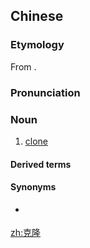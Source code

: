 ==Chinese==
{{zh-forms}}

===Etymology===
From {{etyl|en|zh}} {{m|en|clone}}.

===Pronunciation===
{{zh-pron
|m=kèlóng
|c=hak1 lung4
|cat=n
}}

===Noun===
{{zh-noun}}

# [[clone]]

====Derived terms====
{{zh-der|克隆體|克隆人}}

====Synonyms====
* {{zh-l|選殖/选殖}} {{qualifier|Taiwanese Mandarin}}

[[zh:克隆]]